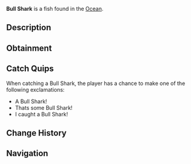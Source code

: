 {{FishInfobox
|image          = Bull Shark.png
|rarity         = Legendary
|sea            = First Sea
|location       = [[Ocean]]
|sublocation    = 
|sources        = Fishing Rod
|radar_location = 
|xp             = 150
|weather        = Rain, Foggy
|time           = 
|season         = Spring
|bait           = Fish Head
|base_weight    = 130
|base_value     = 400
|weight_range   = 40
|base_chance    = 0.3
|base_resil     = 20
}}
'''Bull Shark''' is a {{Rarity|Legendary}} fish found in the [[Ocean]].

== Description ==
{{Description|Bull sharks have robust bodies, and an extremely powerful nature. They have a special ability to adapt to both saltwater and freshwater, which is quite rare for sharks. Bull Sharks can be found most commonly near coats, and in freshwaters.|Bestiary Entry}}

== Obtainment ==
{{Description|Found roaming in all types of waters and on the coasts.|Bestiary Hint}}
{{Fish Availability|
Moosewood/Surrounding Ocean
Roslit Bay/Coral Reef
|top_rods      = 
Leviathan's Fang Rod\62850.29\286562.01;
Free Spirit Rod\59464.07\270554.24;
Trident Rod\55247.19\235349.63;
No-Life Rod\43818.02\186260.08;
Great Rod of Oscar\42989.66\159649.85;
Lucky Rod\25355.69\137348.66;
Resourceful Rod\31653.21\135085.66;
Firefly Rod\38727.98\191021.69;
Azure Of Lagoon\42194.2\188235.79;
Fast Rod\33468.93\174043.51;
Brick Built Rod\25272.53\130591.96;
Ethereal Prism Rod\41886.99\171741.24;
Astralhook Rod\41772.44\165129.27;
Seraphic Rod\41139.03\172782.22;
Rod Of The Forgotten Fang\38471.22\161602.92;
Challenger's Rod\37822.01\163610.58;
Blazebringer Rod\36732.29\160248.37;
Rod Of The Depths\34669.85\146540.05;
Zeus Rod\34576.97\151072.66;
Verdant Shear Rod\34337.46\152193.86;
Rod Of The Exalted One\33627.45\144625.45;
Depthseeker Rod\31604.94\139557.29;
Avalanche Rod\28441.19\124698.18;
Volcanic Rod\26941.56\119390.34;
Steady Rod\9846.75\40454.11
|recommended   = Trident Rod
}}

== Catch Quips ==
When catching a Bull Shark, the player has a chance to make one of the following exclamations:
* A Bull Shark!
* Thats some Bull Shark!
* I caught a Bull Shark!

== Change History ==
{{Change History|{{subst:Current Version}}}}

== Navigation ==
{{Fish Navbox|Ocean}}